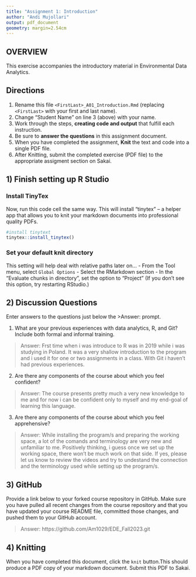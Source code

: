 ```yaml
---
title: "Assignment 1: Introduction"
author: "Andi Mujollari"
output: pdf_document
geometry: margin=2.54cm
---
```


## OVERVIEW

This exercise accompanies the introductory material in Environmental Data Analytics. 

## Directions
1.  Rename this file `<FirstLast>_A01_Introduction.Rmd` (replacing `<FirstLast>` with your first and last name).
2.  Change "Student Name" on line 3 (above) with your name.
3.  Work through the steps, **creating code and output** that fulfill each instruction.
4.  Be sure to **answer the questions** in this assignment document.
5.  When you have completed the assignment, **Knit** the text and code into a single PDF file.
6.  After Knitting, submit the completed exercise (PDF file) to the appropriate assigment section on Sakai.


## 1) Finish setting up R Studio

### Install TinyTex
Now, run this code cell the same way. This will install "tinytex" -- a helper app that allows you to knit your markdown documents into professional quality PDFs.
```r
#install tinytext
tinytex::install_tinytex()
```

### Set your default knit directory
This setting will help deal with relative paths later on...
 - From the Tool menu, select `Global Options`
 - Select the RMarkdown section
 - In the "Evaluate chunks in directory", set the option to "Project" (If you don't see this option, try restarting RStudio.)


## 2) Discussion Questions
Enter answers to the questions just below the >Answer: prompt.

1. What are your previous experiences with data analytics, R, and Git? Include both formal and informal training.

> Answer: Frst time when i was introduce to R was in 2019 while i was studying in Poland. It was a very shallow introduction to the program and i used it for one or two assignments in a class. With Git i haven't had previous experiences. 

2. Are there any components of the course about which you feel confident?

> Answer: The course presents pretty much a very new knowledge to me and for now i can be confident only to myself and my end-goal of learning this language. 

3. Are there any components of the course about which you feel apprehensive?

> Answer: While installing the program/s and preparing the working space, a lot of the comands and terminology are very new and unfamiliar to me. Positively thinking, i guess once we set up the working space, there won't be much work on that side. If yes, please let us know to review the videos and try to undestand the connection and the terminology used while setting up the program/s. 


## 3) GitHub

Provide a link below to your forked course repository in GitHub. Make sure you have pulled all recent changes from the course repository and that you have updated your course README file, committed those changes, and pushed them to your GitHub account. 

> Answer: https://github.com/Am1029/EDE_Fall2023.git

## 4) Knitting
When you have completed this document, click the `knit` button.This should produce a PDF copy of your markdown document. Submit this PDF to Sakai. 
